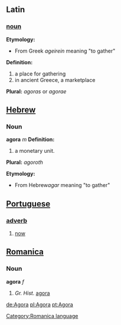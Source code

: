 ==Latin==
=== [[noun]] ===

'''Etymology:'''
* From Greek ''ageirein'' meaning "to gather"

'''Definition:'''
# a place for gathering
# in ancient Greece, a marketplace 

'''Plural:''' ''agoras'' or ''agorae'' 


==[[Hebrew]]==
===Noun===
<b>agora</b> ''m''
'''Definition:'''
# a monetary unit.
'''Plural:''' ''agoroth'' 

'''Etymology:'''
* From Hebrew''agar'' meaning "to gather"

== [[Portuguese]] ==
=== [[adverb]] ===
# [[now]]

==[[Romanica]]==
[[Category:Romanica language]]
===Noun===
<b>agora</b> ''f''
#''Gr. Hist.'' [[agora]]

[[de:Agora]]
[[pl:Agora]]
[[pt:Agora]]